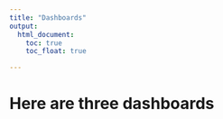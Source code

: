 ```yaml
---
title: "Dashboards"
output: 
  html_document:
    toc: true
    toc_float: true

---
```


# Here are three dashboards


